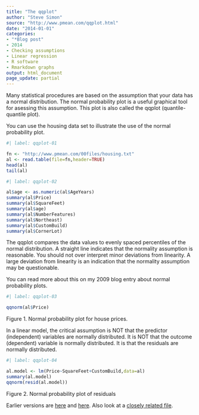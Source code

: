 ```yaml
---
title: "The qqplot"
author: "Steve Simon"
source: "http://www.pmean.com/qqplot.html"
date: "2014-01-01"
categories: 
- "*Blog post"
- 2014
- Checking assumptions  
- Linear regression
- R software
- Rmarkdown graphs
output: html_document
page_update: partial
---
```


Many statistical procedures are based on the assumption that your data has a normal distribution. The normal probability plot is a useful graphical tool for asessing this assumption. This plot is also called the qqplot (quantile-quantile plot).

You can use the housing data set to illustrate the use of the normal probability plot.

```r
#| label: qqplot-01

fn <- "http://www.pmean.com/00files/housing.txt"
al <- read.table(file=fn,header=TRUE)
head(al)
tail(al)
```

```r
#| label: qqplot-02

al$age <- as.numeric(al$AgeYears)
summary(al$Price)
summary(al$SquareFeet)
summary(al$age)
summary(al$NumberFeatures)
summary(al$Northeast)
summary(al$CustomBuild)
summary(al$CornerLot)
```

The qqplot compares the data values to evenly spaced percentiles of the normal distribution. A straight line indicates that the normality assumption is reasonable. You should not over interpret minor deviations from linearity. A large deviation from linearity is an indication that the normality assumption may be questionable.

You can read more about this on my 2009 blog entry about normal probability plots.

```r
#| label: qqplot-03

qqnorm(al$Price)
```

Figure 1. Normal probability plot for house prices.

In a linear model, the critical assumption is NOT that the predictor (independent) variables are normally distributed. It is NOT that the outcome (dependent) variable is normally distributed. It is that the residuals are normally distributed.

```r
#| label: qqplot-04

al.model <- lm(Price~SquareFeet+CustomBuild,data=al)
summary(al.model)
qqnorm(resid(al.model))
```

Figure 2. Normal probability plot of residuals

 Earlier versions are [here][sim1] and [here][sim2]. Also look at a [closely related file][sim3].
 
[sim1]: http://www.pmean.com/qqplot.html
[sim2]: http://new.pmean.com/qqplot/
[sim3]: http://www.pmean.com/09/NormalPlot.html

